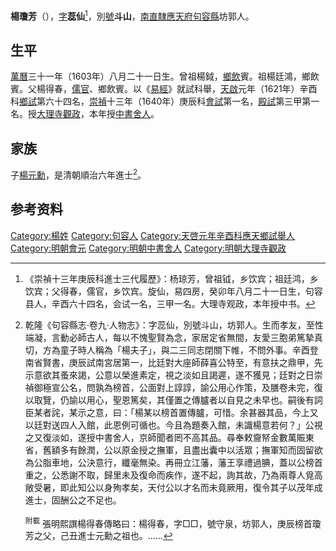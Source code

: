 '''楊瓊芳'''（{{bd|1603年|9月24日|1640年代}}），[[表字|字]]'''蕊仙'''<ref>《崇禎十三年庚辰科進士三代履歷》：杨琼芳，曾祖钺，乡饮宾；祖廷鸿，乡饮宾；父得春，儒官，乡饮宾。旋仙，易四房，癸卯年八月二十一日生，句容县人，辛酉六十四名，会试一名，三甲一名。大理寺观政，本年授中书。</ref>，別[[號|號]]'''斗山'''，[[南直隸|南直隸]][[應天府|應天府]][[句容縣|句容縣]]坊郭人。

==生平==
[[萬曆|萬曆]]三十一年（1603年）八月二十一日生。曾祖楊鉞，[[鄉飲|鄉飲]]賓。祖楊廷鴻，鄉飲賓。父楊得春，[[儒官|儒官]]、鄉飲賓。以《[[易經|易經]]》就試科舉，[[天啟|天啟]]元年（1621年）辛酉科[[鄉試|鄉試]]第六十四名，[[崇禎|崇禎]]十三年（1640年）庚辰科[[會試|會試]]第一名，[[殿試|殿試]]第三甲第一名。授[[大理寺|大理寺]][[觀政|觀政]]，本年授[[中書舍人|中書舍人]]。

== 家族 ==
子[[楊元勳|楊元勳]]，是清朝順治六年進士<ref>乾隆《句容縣志·卷九·人物志》：字蕊仙，別號斗山，坊郭人。生而孝友，至性端凝，言動必師古人，每以不愧聖賢為念，家居定省無間，友愛三胞弟篤摯真切，方為童子時人稱為「楊夫子」，與二三同志閉關下帷，不問外事。辛酉登南省賢書，庚辰試南宮居第一，比廷對大座師薛喜公特至，有意扶之鼎甲，先示意欲其蚤來謁，公意以榮進素定，視之淡如且謁遲，遂不獲見；廷對之日崇禎御極宣公名，問孰為榜首，公面對上諄諄，諭公用心作策，及膳卷未完，復以取覽，仍諭以用心，聖恩篤矣，其僅置之傳臚者以自見之未早也。嗣後有詞臣某者詫，某示之意，曰：「楊某以榜首置傳臚，可惜。余甚器其品，今上又以廷對送四人入館，此恩例可循也。今且為題奏入館，未識楊意若何？」公視之又復淡如，遂授中書舍人，京師聞者罔不高其品。尋奉敕齎帑金數萬賑東省，舊額多有餘潤，公以原金授之撫軍，且盡出囊中以活眾；撫軍知而固留欲為公脂車地，公決意行，纖毫無染。再冊立江藩，藩王享禮過腆，蓋以公榜首重之，公悉謝不取，歸里未及復命而疾作，遂不起，詢其故，乃為兩尊人覓高敞受暑，即此知公以身殉孝矣，天付公以才名而未竟厥用，復令其子以茂年成進士，固酬公之不足也。

<sup>附載</sup> 張明熙譔楊得春傳略曰：楊得春，字□□，號守泉，坊郭人，庚辰榜首瓊芳之父，己丑進士元勳之祖也。……</ref>。

== 参考资料 ==
{{reflist}}

{{崇禎十三年庚辰科殿試金榜}}

{{Authority control}}

{{DEFAULTSORT:}}
[[Category:楊姓|Category:楊姓]]
[[Category:句容人|Category:句容人]]
[[Category:天啓元年辛酉科應天鄉試舉人|Category:天啓元年辛酉科應天鄉試舉人]]
[[Category:明朝會元|Category:明朝會元]]
[[Category:明朝中書舍人|Category:明朝中書舍人]]
[[Category:明朝大理寺觀政|Category:明朝大理寺觀政]]